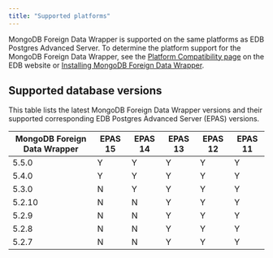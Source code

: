 ```yaml
---
title: "Supported platforms"
---
```


MongoDB Foreign Data Wrapper is supported on the same platforms as EDB Postgres Advanced Server. To determine the platform support for the MongoDB Foreign Data Wrapper, see the [Platform Compatibility page](https://www.enterprisedb.com/platform-compatibility#epas) on the EDB website or [Installing MongoDB Foreign Data Wrapper](./installing).

## Supported database versions
 
 This table lists the latest MongoDB Foreign Data Wrapper versions and their supported corresponding EDB Postgres Advanced Server (EPAS) versions. 

| MongoDB Foreign Data Wrapper | EPAS 15 | EPAS 14 | EPAS 13 | EPAS 12 | EPAS 11 |
| ---------------------------- | ------- | ------- | ------- | ------- | ------- |  
| 5.5.0                        | Y       | Y       | Y       | Y       | Y       | 
| 5.4.0                        | Y       | Y       | Y       | Y       | Y       | 
| 5.3.0                        | N       | Y       | Y       | Y       | Y       |  
| 5.2.10                       | N       | N       | Y       | Y       | Y       |
| 5.2.9                        | N       | N       | Y       | Y       | Y       |
| 5.2.8                        | N       | N       | Y       | Y       | Y       | 
| 5.2.7                        | N       | N       | Y       | Y       | Y       | 

